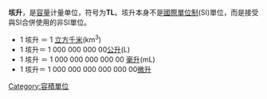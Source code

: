 {{unreferenced|time=2014-01-29T16:41:09+00:00}}
'''垓升'''，是[[容量|容量]]计量单位，符号为'''TL'''。垓升本身不是[[國際單位制|國際單位制]](SI)單位，而是接受與SI合併使用的非SI單位。

* 1 垓升 ＝ 1 [[立方千米|立方千米]](km<sup>3</sup>)
* 1 垓升＝ 1 000 000 000 00[[公升|公升]](L)
* 1 垓升 ＝ 1 000 000 000 000 00 [[毫升|毫升]](mL)
* 1 垓升＝ 1 000 000 000  000 000 00[[微升|微升]]

{{體積單位}}

[[Category:容積單位|Category:容積單位]]